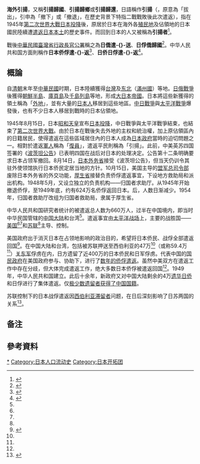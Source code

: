 {{NoteTA 
|T=zh-cn:日本侨俘遣返;zh-tw:日本引揚歸國
|1=zh-tw:遣送 ;zh-hk:遣返 ;zh-cn:遣返 ;
}}
{{Expand language|ja|time=2017-01-09T06:41:04+00:00}}
'''海外引揚'''，又稱'''引揚歸國'''、'''引揚歸鄉'''或'''引揚歸還'''，日語稱作'''引揚'''（{{jpn|j=引き揚げ|hg=ひきあげ|rm=Hikiage|f=y}}，原意為「拔出」，引申為「撤下」或「撤退」，在歷史背景下特指二戰戰敗後此次遣返），指在1945年[[第二次世界大戰|第二次世界大戰]][[日本投降|日本投降]]後，原居於日本在海外各[[殖民地|殖民地]]及佔領地的日本國民陸續遭[[遣返|遣返]][[日本本土|日本本土]]的歷史事件。而回到日本的人又被稱為'''引揚者'''<ref>{{cite news |author1=國立台灣師範大學全球華文寫作中心日本事務員 蔡鈺淩 |title=日本書房》戰後日本的「他者／異物」：安部公房、後藤明生、林京子的「歸鄉」之路 |url=https://www.openbook.org.tw/article/p-20388 |accessdate=2020-11-19 |archive-date=2020-09-29 |archive-url=https://web.archive.org/web/20200929104051/https://www.openbook.org.tw/article/p-20388 |dead-url=no }}</ref>。

戰後[[中華民國|中華民國]][[臺灣省行政長官公署|臺灣省行政長官公署]]稱之為'''日僑遣-{}-送'''、'''日俘僑歸國'''<ref>{{cite web |language=zh-tw |url=https://www.th.gov.tw/epaper/site/page/117/1647 |title=光復初期日僑遣-{}-送 |date= |publisher=國史館臺灣文獻館-電子報內容 }}</ref>。中华人民共和国方面則稱作'''日本侨俘遣-{}-返'''<ref name="a2">{{cite journal en|author = 徐志民|date =  2015|title =《抗战胜利后中国遣-{}-返日本侨俘研究》|journal = 暨南学报：哲学社会科学版|issue = 2015年第5期|pages = 10-19|publisher = 暨南大学|location = 广东省广州市|issn = 1000-5072|url = http://jnxb.jnu.edu.cn/skb/CN/abstract/abstract1356.shtml|language = Zh-hans}}</ref>、'''日侨日俘遣-{}-返'''<ref name="a1">{{Cite web |url=http://dangshi.people.com.cn/n/2015/0915/c85037-27586252.html |title=日侨日俘大遣-{}-返|accessdate=2019-08-21 |author=张小英 |date=2015-09-15 |work= |publisher=中国共产党新闻网，来源：北京日报|language=Zh-hans }}</ref>。

==概論==
自[[清朝|清朝]]末年至[[中華民國大陸時期|中華民國]]时期，日本陸續獲得[[台灣|台灣]]及[[中国东北地区|东北]]（[[滿州國|滿州國]]）等地。[[日俄戰爭|日俄戰爭]]後獲得[[朝鮮半島|朝鮮半島]]、[[庫頁島|庫頁島]]及[[千島列島|千島列島]]等地，形成[[大日本帝國|大日本帝國]]。日本將這些新獲得的領土稱為「[[外地_(大日本帝國)|外地]]」，並有大量的[[日本人|日本人]]移居到這些地區。[[中國抗日戰爭|中日戰爭]]與[[太平洋戰爭|太平洋戰爭]]爆發後，也有不少日本人移居到戰時的日本佔領地。

1945年8月15日，日本[[昭和天皇|昭和天皇]]宣布[[日本投降|日本投降]]，中日戰爭與太平洋戰爭結束，也結束了[[第二次世界大戰|第二次世界大戰]]。由於日本在戰後失去外地的主权和統治權，加上原佔領區內的日籍居民，使得遣返在這些區域居住內的日本人成為[[日本政府|日本政府]]當時的迫切問題之一。相對於遣返[[日本軍|軍人]]稱為「[[復員|復員]]」，遣返平民則稱為「引揚」。此前，中美英苏四国签署的《[[波茨坦公告|波茨坦公告]]》已表明四国在战后对日本的处理决定。公告第十二条明确要求日本占领军撤回。8月14日，[[日本外務省|日本外务省]]接受《波茨坦公告》，但当天仍训令其驻外使领馆执行日本侨民定居当地的方针。10月15日，美国主导的[[盟軍最高司令官總司令部|盟军总司令部]]废除日本外务省的外交功能，[[厚生省|厚生省]]接替负责侨俘遣返事宜，下设地方救助局和派出机构。1948年5月，又设立独立的负责机构——归国者求助厅。从1945年开始撤退侨俘，至1949年底，约有624万名侨俘返回日本。后，人数日渐减少。1954年，归国者救助厅改组为归国者救助局，隶属于厚生省{{efn|徐志民文章<ref name="a2"/>的“五、遣返日本侨俘研究的思考”。}}。

中华人民共和国研究者统计的被遣返总人数为660万人，过半在中国境内，即当时中华民国管辖的[[中国大陆|中国大陆]]和台湾<ref name="a2"/>。遣返事宜由[[太平洋战场|太平洋战场]]上，主要的战胜国——[[美国|美国]]<ref name="a2"/><ref name="a3"/>和[[苏联|苏联]]<ref name="a4"/>主导、控制。

美国政府出于消灭日本在占领地影响的政治目的，希望将日本侨民、战俘全部遣返回国<ref name="a3">{{cite journal en|quotes = |author = 刘恒|date = 2015|title = 《抗战胜利后中美在遣返日俘日侨问题上的合作与分歧》|journal = 文史博览（理论）|issue = 2015年第4期|publisher = 中国人民政治协商会议湖南省委员会|location = 湖南省长沙市|issn = 1672-8653|url = http://www.cnki.com.cn/Article/CJFDTotal-WSBL201504003.htm|language = Zh-hans|access-date = 2019-08-20|archive-date = 2019-08-20|archive-url = https://web.archive.org/web/20190820224355/http://www.cnki.com.cn/Article/CJFDTotal-WSBL201504003.htm|dead-url = no}}</ref>。在中国大陆和台湾，包括被苏联押送至西伯利亚的47万<ref name="a1"/>（或称59.4万<ref name="a2"/>）[[关东军|关东军]]俘虏在内，日方遗留了近400万{{efn|在中国大陆和台湾的日本侨俘总数有多种说法，一是394万人，其中日俘194万人，日侨200万人<ref name="a1"/>；二是370万人，其中东北地区近170万人，关内约210万人，台澎近50万人<ref name="a2"/>。}}的日本侨民和日军俘虏。代表中国的[[国民政府|国民政府]]在美国政府参与、协助下，进行了[[中国遣返日本侨俘|数年的侨俘遣返]]。虽然中美双方在遣返工作中存在分歧，但大体完成遣返工作，绝大多数日本侨俘被遣返回国<ref name="a3"/>。1949年，中华人民共和国建立。此后十余年，新政府又对中国大陆剩余的4万[[遗华日侨|遗华日侨]]和日俘进行了集体遣返。仅[[日裔中国人|极少数遗留者获得了中国国籍]]{{efn|徐志民文章<ref name="a2"/>称“只有极少数人获得中国国籍”，未提供具体数据。}}。

苏联控制下的日本战俘遣返因[[西伯利亞滯留者|西伯利亚滞留者]]问题，在日后深刻影响了日苏两国的关系<ref name="a4">{{cite journal en|author = 赵玉明|date = 2015|title = 《战后苏联地区日本战俘集中遣返过程的历史考察》|journal = 俄罗斯东欧中亚研究|issue = 2015年第3期|pages = 54-59|publisher = 俄罗斯东欧中亚研究所|location = 北京市|issn = 1671-8461|url = http://www.cqvip.com/QK/92669B/201503/664903846.html|language = Zh-hans|access-date = 2019-08-20|archive-date = 2019-08-20|archive-url = https://web.archive.org/web/20190820205322/http://www.cqvip.com/QK/92669B/201503/664903846.html|dead-url = no}}</ref>。

== 备注 ==

{{notelist}}

== 參考資料==
{{reflist}}

{{第二次世界大戰}}
[[Category:日本侨俘遣返|*]]
[[Category:日本人口流动史|Category:日本人口流动史]]
[[Category:日本开拓团|Category:日本开拓团]]